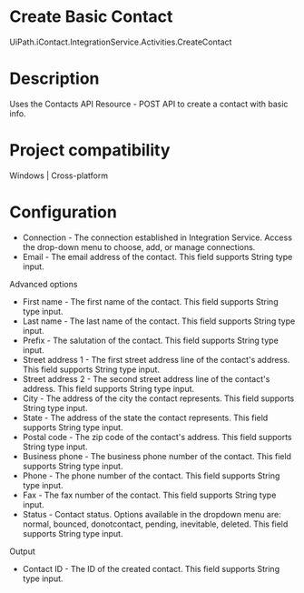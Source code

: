 ﻿# Create Basic Contact

UiPath.iContact.IntegrationService.Activities.CreateContact

# Description

Uses the Contacts API Resource - POST API to create a contact with basic info.

# Project compatibility

Windows | Cross-platform

# Configuration

* Connection - The connection established in Integration Service. Access the drop-down menu to choose, add, or manage connections.
* Email - The email address of the contact. This field supports String type input.

Advanced options

* First name - The first name of the contact. This field supports String type input.
* Last name - The last name of the contact. This field supports String type input.
* Prefix - The salutation of the contact. This field supports String type input.
* Street address 1 - The first street address line of the contact's address. This field supports String type input.
* Street address 2 - The second street address line of the contact's address. This field supports String type input.
* City - The address of the city the contact represents. This field supports String type input.
* State - The address of the state the contact represents. This field supports String type input.
* Postal code - The zip code of the contact's address. This field supports String type input.
* Business phone - The business phone number of the contact. This field supports String type input.
* Phone - The phone number of the contact. This field supports String type input.
* Fax - The fax number of the contact. This field supports String type input.
* Status - Contact status. Options available in the dropdown menu are: normal, bounced, donotcontact, pending, inevitable, deleted. This field supports String type input.

Output

* Contact ID - The ID of the created contact. This field supports String type input.
